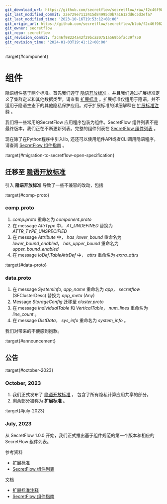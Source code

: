 ```yaml
---
git_download_url: https://github.com/secretflow/secretflow/raw/f2c46f98224a42f29bca20751a569bbfac39f750/docs/component/index.rst
git_last_modified_commit: 22e729e7112415d84995d0b7a1612dd6c5d3efa7
git_last_modified_time: '2023-10-16T19:53:12+08:00'
git_origin_url: https://github.com/secretflow/secretflow/blob/f2c46f98224a42f29bca20751a569bbfac39f750/docs/component/index.rst
git_owner: secretflow
git_repo: secretflow
git_revision_commit: f2c46f98224a42f29bca20751a569bbfac39f750
git_revision_time: '2024-01-03T19:41:12+08:00'
---
```


:target{#component}

# <Target id="id1" />组件

隐语组件基于两个标准。首先我们遵守 [隐语开放标准](https://www.secretflow.org.cn/docs/spec/latest) 。并且我们通过扩展标准定义了集群定义和其他数据类型，请查看 [扩展标准](comp_spec.mdx) 。扩展标准仅适用于隐语，并不适用于隐语生态下的其他隐私保护应用。对于扩展标准的详细解释在 [扩展标准注释](comp_spec_design.mdx) 。

我们将一些常用的SecretFlow 应用程序包装为组件。SecretFlow 组件列表不是最终版本，我们正在不断更新列表。完整的组件列表在 [SecretFlow 组件列表](comp_list.mdx) 。

现在除了在Python程序中引入lib, 还还可以使用组件API或者CLI调用隐语程序，请查阅 [SecretFlow 组件指南](comp_guide.mdx) 。

:target{#migration-to-secretflow-open-specification}

## 迁移至 [隐语开放标准](https://www.secretflow.org.cn/docs/spec/latest)

引入 <strong>隐语开放标准</strong> 导致了一些不兼容的改动，包括

:target{#comp-proto}

### comp.proto

1. <em>comp.proto</em> 重命名为 <em>component.proto</em>
2. 在 message <em>AttrType</em> 中， <em>AT\_UNDEFINED</em> 替换为 <em>ATTR\_TYPE\_UNSPECIFIED</em>
3. 在 message <em>Attribute</em> 中， <em>has\_lower\_bound</em> 重命名为 <em>lower\_bound\_enabled</em>， <em>has\_upper\_bound</em> 重命名为 <em>upper\_bound\_enabled</em>
4. 在 message <em>IoDef.TableAttrDef</em> 中， <em>attrs</em> 重命名为 <em>extra\_attrs</em>

:target{#data-proto}

### data.proto

1. 在 message <em>SystemInfo</em>, <em>app\_name</em> 重命名为 <em>app</em>， <em>secretflow</em> (SFClusterDesc) 替换为 <em>app\_meta</em> (Any)
2. Message <em>StorageConfig</em> 迁移至 <em>cluster.proto</em>
3. 在 message <em>IndividualTable</em> 和 <em>VerticalTable</em>， <em>num\_lines</em> 重命名为 <em>line\_count</em> 。
4. 在 message <em>DistData</em>， <em>sys\_info</em> 重命名为 <em>system\_info</em> 。

我们对带来的不便感到抱歉。

:target{#announcement}

## 公告

:target{#october-2023}

### October, 2023

1. 我们正式发布了 [隐语开放标准](https://www.secretflow.org.cn/docs/spec/latest) ， 包含了所有隐私计算应用共享的部分。
2. 剩余部分被称为 <strong>扩展标准</strong> 。

:target{#july-2023}

### July, 2023

从 SecretFlow 1.0.0 开始，我们正式推出基于组件规范的第一个版本和相应的 SecretFlow 组件列表。

<TableOfContents>


  <p className="caption">
    参考资料
  </p>

  - [扩展标准](comp_spec.mdx)
  - [SecretFlow 组件列表](comp_list.mdx)
</TableOfContents>

<TableOfContents>


  <p className="caption">
    文档
  </p>

  - [扩展标准注释](comp_spec_design.mdx)
  - [SecretFlow 组件指南](comp_guide.mdx)
</TableOfContents>
